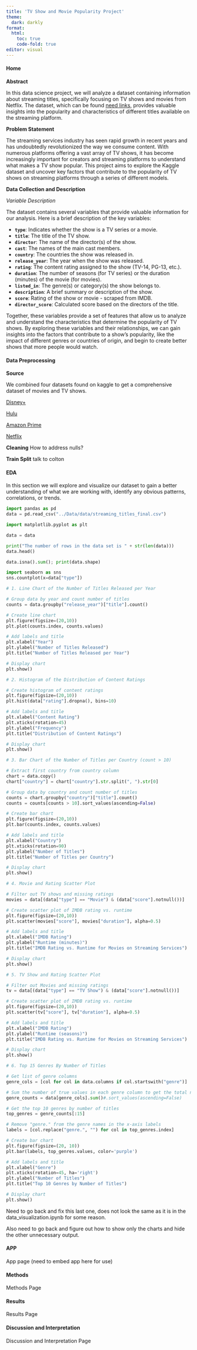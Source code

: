 ```yaml
---
title: 'TV Show and Movie Popularity Project'
theme:
  dark: darkly
format:
  html:
    toc: true
    code-fold: true
editor: visual
---
```

::: panel-tabset

#### Home 
**Abstract**
        
In this data science project, we will analyze a dataset containing information about streaming titles, specifically focusing on TV shows and movies from Netflix. The dataset, which can be found [need links](../Data Preprocessing.qmd), provides valuable insights into the popularity and characteristics of different titles available on the streaming platform.

**Problem Statement**  

The streaming services industry has seen rapid growth in recent years and has undoubtedly revolutionized the way we consume content. With numerous platforms offering a vast array of TV shows, it has become increasingly important for creators and streaming platforms to understand what makes a TV show popular. This project aims to explore the Kaggle dataset and uncover key factors that contribute to the popularity of TV shows on streaming platforms through a series of different models.

**Data Collection and Description**

*Variable Description*  

The dataset contains several variables that provide valuable information for our analysis. Here is a brief description of the key variables:

- **`type`**: Indicates whether the show is a TV series or a movie.
- **`title`**: The title of the TV show.
- **`director`**: The name of the director(s) of the show.
- **`cast`**: The names of the main cast members.
- **`country`**: The countries the show was released in.
- **`release_year`**: The year when the show was released.
- **`rating`**: The content rating assigned to the show (TV-14, PG-13, etc.).
- **`duration`**: The number of seasons (for TV series) or the duration (minutes) of the movie (for movies).
- **`listed_in`**: The genre(s) or category(s) the show belongs to.
- **`description`**: A brief summary or description of the show.
- **`score`**: Rating of the show or movie - scraped from IMDB.
- **`director_score`**: Calculated score based on the directors of the title.

Together, these variables provide a set of features that allow us to analyze and understand the characteristics that determine the popularity of TV shows. By exploring these variables and their relationships, we can gain insights into the factors that contribute to a show's popularity, like the impact of different genres or countries of origin, and begin to create better shows that more people would watch.

#### Data Preprocessing
**Source**

We combined four datasets found on kaggle to get a comprehensive dataset of movies and TV shows. 

[Disney+](https://www.kaggle.com/datasets/shivamb/disney-movies-and-tv-shows) 

[Hulu](https://www.kaggle.com/datasets/shivamb/hulu-movies-and-tv-shows) 

[Amazon Prime](https://www.kaggle.com/datasets/shivamb/amazon-prime-movies-and-tv-shows)

[Netflix](https://www.kaggle.com/datasets/shivamb/netflix-shows)

**Cleaning**
 How to address nulls? 

**Train Split**
talk to colton

#### EDA
In this section we will explore and visualize our dataset to gain a better understanding of what we are working with, identify any obvious patterns, correlations, or trends.
```python
import pandas as pd
data = pd.read_csv("../Data/data/streaming_titles_final.csv")
```

```python
import matplotlib.pyplot as plt

data = data

print("The number of rows in the data set is " + str(len(data)))
data.head()
```
```python
data.isna().sum(); print(data.shape)
```

```python
import seaborn as sns
sns.countplot(x=data["type"])
```

```python
# 1. Line Chart of the Number of Titles Released per Year

# Group data by year and count number of titles
counts = data.groupby("release_year")["title"].count()

# Create line chart
plt.figure(figsize=(20,10))
plt.plot(counts.index, counts.values)

# Add labels and title
plt.xlabel("Year")
plt.ylabel("Number of Titles Released")
plt.title("Number of Titles Released per Year")

# Display chart
plt.show()
```

```python
# 2. Histogram of the Distribution of Content Ratings

# Create histogram of content ratings
plt.figure(figsize=(20,10))
plt.hist(data["rating"].dropna(), bins=10)

# Add labels and title
plt.xlabel("Content Rating")
plt.xticks(rotation=45)
plt.ylabel("Frequency")
plt.title("Distribution of Content Ratings")

# Display chart
plt.show()
```

```python
# 3. Bar Chart of the Number of Titles per Country (count > 10)

# Extract first country from country column
chart = data.copy()
chart["country"] = chart["country"].str.split(", ").str[0]

# Group data by country and count number of titles
counts = chart.groupby("country")["title"].count()
counts = counts[counts > 10].sort_values(ascending=False)

# Create bar chart
plt.figure(figsize=(20,10))
plt.bar(counts.index, counts.values)

# Add labels and title
plt.xlabel("Country")
plt.xticks(rotation=90)
plt.ylabel("Number of Titles")
plt.title("Number of Titles per Country")

# Display chart
plt.show()
```

```python
# 4. Movie and Rating Scatter Plot

# Filter out TV shows and missing ratings
movies = data[(data["type"] == "Movie") & (data["score"].notnull())]

# Create scatter plot of IMDB rating vs. runtime
plt.figure(figsize=(20,10))
plt.scatter(movies["score"], movies["duration"], alpha=0.5)

# Add labels and title
plt.xlabel("IMDB Rating")
plt.ylabel("Runtime (minutes)")
plt.title("IMDB Rating vs. Runtime for Movies on Streaming Services")

# Display chart
plt.show()
```

```python
# 5. TV Show and Rating Scatter Plot

# Filter out Movies and missing ratings
tv = data[(data["type"] == "TV Show") & (data["score"].notnull())]

# Create scatter plot of IMDB rating vs. runtime
plt.figure(figsize=(20,10))
plt.scatter(tv["score"], tv["duration"], alpha=0.5)

# Add labels and title
plt.xlabel("IMDB Rating")
plt.ylabel("Runtime (seasons)")
plt.title("IMDB Rating vs. Runtime for Movies on Streaming Services")

# Display chart
plt.show()
```

```python
# 6. Top 15 Genres By Number of Titles

# Get list of genre columns
genre_cols = [col for col in data.columns if col.startswith("genre")]

# Sum the number of true values in each genre column to get the total number of titles for each genre
genre_counts = data[genre_cols].sum()#.sort_values(ascending=False)

# Get the top 10 genres by number of titles
top_genres = genre_counts[:15]

# Remove "genre." from the genre names in the x-axis labels
labels = [col.replace("genre.", "") for col in top_genres.index]

# Create bar chart
plt.figure(figsize=(20, 10))
plt.bar(labels, top_genres.values, color='purple')

# Add labels and title
plt.xlabel("Genre")
plt.xticks(rotation=45, ha='right')
plt.ylabel("Number of Titles")
plt.title("Top 10 Genres by Number of Titles")

# Display chart
plt.show()
```
Need to go back and fix this last one, does not look the same as it is in the data_visualization.ipynb for some reason. 

Also need to go back and figure out how to show only the charts and hide the other unnecessary output.

#### APP
App page (need to embed app here for use)

#### Methods
Methods Page

#### Results
Results Page

#### Discussion and Interpretation
Discussion and Interpretation Page


:::